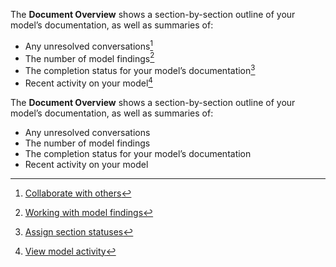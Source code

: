 :::: {.content-visible unless-format="revealjs"}
The **Document Overview** shows a section-by-section outline of your model's documentation, as well as summaries of:
      
- Any unresolved conversations^[[Collaborate with others](/guide/model-documentation/collaborate-with-others.qmd)]
- The number of model findings^[[Working with model findings](/guide/model-validation/working-with-model-findings.qmd)]
- The completion status for your model's documentation^[[Assign section statuses](/guide/model-documentation/assign-documentation-section-statuses.qmd)]
- Recent activity on your model^[[View model activity](/guide/model-inventory/view-model-activity.qmd)]

::::

:::: {.content-hidden unless-format="revealjs"}
The **Document Overview** shows a section-by-section outline of your model's documentation, as well as summaries of:

- Any unresolved conversations
- The number of model findings
- The completion status for your model's documentation
- Recent activity on your model
   
::::

